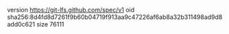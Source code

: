 version https://git-lfs.github.com/spec/v1
oid sha256:8d4fd8d7261f9b60b04719f913aa9c47226af6ab8a32b311498ad9d8add0c621
size 76111
